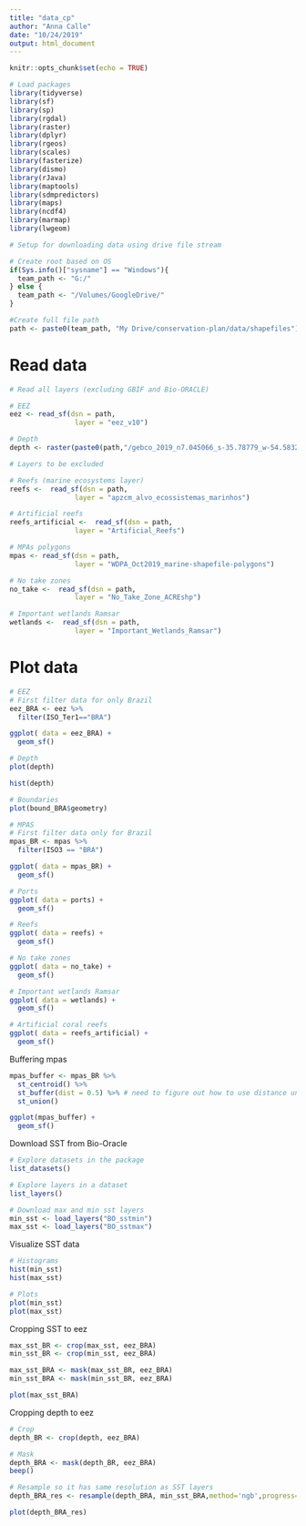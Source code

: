 ```yaml
---
title: "data_cp"
author: "Anna Calle"
date: "10/24/2019"
output: html_document
---
```


```r
knitr::opts_chunk$set(echo = TRUE)
```

```r
# Load packages
library(tidyverse)
library(sf)
library(sp)
library(rgdal)
library(raster)
library(dplyr)
library(rgeos)
library(scales)
library(fasterize)
library(dismo)
library(rJava)
library(maptools)
library(sdmpredictors)
library(maps)
library(ncdf4)
library(marmap)
library(lwgeom)
```


```r
# Setup for downloading data using drive file stream

# Create root based on OS
if(Sys.info()["sysname"] == "Windows"){
  team_path <- "G:/"
} else {
  team_path <- "/Volumes/GoogleDrive/"
}

#Create full file path
path <- paste0(team_path, "My Drive/conservation-plan/data/shapefiles")

```



# Read data
```r
# Read all layers (excluding GBIF and Bio-ORACLE)

# EEZ
eez <- read_sf(dsn = path,
                layer = "eez_v10")

# Depth
depth <- raster(paste0(path,"/gebco_2019_n7.045066_s-35.78779_w-54.58321_e-26.01452.tif"))

# Layers to be excluded

# Reefs (marine ecosystems layer)
reefs <-  read_sf(dsn = path,
                layer = "apzcm_alvo_ecossistemas_marinhos")

# Artificial reefs
reefs_artificial <-  read_sf(dsn = path,
                layer = "Artificial_Reefs")

# MPAs polygons
mpas <- read_sf(dsn = path,
                layer = "WDPA_Oct2019_marine-shapefile-polygons")

# No take zones
no_take <-  read_sf(dsn = path,
                layer = "No_Take_Zone_ACREshp")

# Important wetlands Ramsar
wetlands <-  read_sf(dsn = path,
                layer = "Important_Wetlands_Ramsar")


```

# Plot data 
```r
# EEZ
# First filter data for only Brazil
eez_BRA <- eez %>% 
  filter(ISO_Ter1=="BRA")

ggplot( data = eez_BRA) +
  geom_sf()
```


```r
# Depth
plot(depth)

hist(depth)
```

```r
# Boundaries
plot(bound_BRA$geometry)
```



```r
# MPAS
# First filter data only for Brazil
mpas_BR <- mpas %>% 
  filter(ISO3 == "BRA")

ggplot( data = mpas_BR) +
  geom_sf()

```


```r
# Ports
ggplot( data = ports) +
  geom_sf()

```

```r
# Reefs
ggplot( data = reefs) +
  geom_sf()

```

```r
# No take zones
ggplot( data = no_take) +
  geom_sf()
```

```r
# Important wetlands Ramsar
ggplot( data = wetlands) +
  geom_sf()
```

```r
# Artificial coral reefs
ggplot( data = reefs_artificial) +
  geom_sf()
```


Buffering mpas
```r
mpas_buffer <- mpas_BR %>% 
  st_centroid() %>% 
  st_buffer(dist = 0.5) %>% # need to figure out how to use distance units
  st_union()

ggplot(mpas_buffer) +
  geom_sf()
```

Download SST from Bio-Oracle
```r
# Explore datasets in the package 
list_datasets() 

# Explore layers in a dataset 
list_layers() 

# Download max and min sst layers
min_sst <- load_layers("BO_sstmin")
max_sst <- load_layers("BO_sstmax")
```

Visualize SST data
```r
# Histograms
hist(min_sst)
hist(max_sst)

# Plots
plot(min_sst)
plot(max_sst)
```

Cropping SST to eez
```r
max_sst_BR <- crop(max_sst, eez_BRA)
min_sst_BR <- crop(min_sst, eez_BRA)

max_sst_BRA <- mask(max_sst_BR, eez_BRA)
min_sst_BRA <- mask(min_sst_BR, eez_BRA)

plot(max_sst_BRA)
```

Cropping depth to eez
```r
# Crop
depth_BR <- crop(depth, eez_BRA)

# Mask
depth_BRA <- mask(depth_BR, eez_BRA)
beep()

# Resample so it has same resolution as SST layers
depth_BRA_res <- resample(depth_BRA, min_sst_BRA,method='ngb',progress='text')

plot(depth_BRA_res)
```



```r


```


